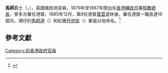 {{About|香港前輔政司}}
'''馬師'''爵士（{{lang-en|Sir William Henry Marsh}}，{{bd|1827年||1906年}}），英國殖民地官員，1879年至1887年間出任[[香港輔政司|香港輔政司]]兼[[審計署_(香港)|核數總長]]，曾多次署任港督。1885年12月，第9任港督[[寶雲|寶雲]]退休後，署任港督一職長達16個月。灣仔的[[馬師道|馬師道]]（{{lang|en|Marsh Road}}）和紅磡[[孖庶街|孖庶街]]（{{lang|en|Marsh Street}}）都是以他命名。<ref>{{cite book | title=Signs of a Colonial Era | publisher=Hong Kong University Press | author=Andrew Yanne| author2=Gillis Heller | year=2009 | pages=55 | isbn=9622099440}}</ref>

==參考文獻==
{{reflist}}
{{s-start}}
{{s-gov}}
{{succession box 
  | title = [[香港輔政司|香港輔政司]]
  | years = 1879-1887
  | before = [[柯士甸_(香港輔政司)|柯士甸]]
  | after = [[史釗域|史釗域]]
}}
{{succession box 
  | title = [[審計署_(香港)|核數總長]]
  | years = 1879-1887
  | before = [[柯士甸_(香港輔政司)|柯士甸]]
  | after = [[史釗域|史釗域]]
}}
{{s-end}}
{{香港布政司}}
{{HK-poli-bio-stub}}
{{DEFAULTSORT:Marsh, William Henry}}
[[Category:前香港政府官員|Category:前香港政府官員]]